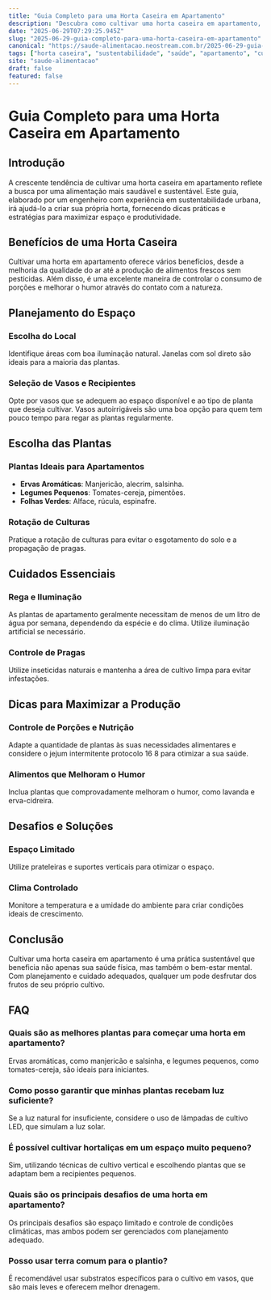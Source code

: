 ```yaml
---
title: "Guia Completo para uma Horta Caseira em Apartamento"
description: "Descubra como cultivar uma horta caseira em apartamento, integrando práticas sustentáveis e dicas de controle de porções para otimizar seu espaço e saúde."
date: "2025-06-29T07:29:25.945Z"
slug: "2025-06-29-guia-completo-para-uma-horta-caseira-em-apartamento"
canonical: "https://saude-alimentacao.neostream.com.br/2025-06-29-guia-completo-para-uma-horta-caseira-em-apartamento"
tags: ["horta caseira", "sustentabilidade", "saúde", "apartamento", "cultivo"]
site: "saude-alimentacao"
draft: false
featured: false
---
```


# Guia Completo para uma Horta Caseira em Apartamento

## Introdução
A crescente tendência de cultivar uma horta caseira em apartamento reflete a busca por uma alimentação mais saudável e sustentável. Este guia, elaborado por um engenheiro com experiência em sustentabilidade urbana, irá ajudá-lo a criar sua própria horta, fornecendo dicas práticas e estratégias para maximizar espaço e produtividade.

## Benefícios de uma Horta Caseira
Cultivar uma horta em apartamento oferece vários benefícios, desde a melhoria da qualidade do ar até a produção de alimentos frescos sem pesticidas. Além disso, é uma excelente maneira de controlar o consumo de porções e melhorar o humor através do contato com a natureza.

## Planejamento do Espaço
### Escolha do Local
Identifique áreas com boa iluminação natural. Janelas com sol direto são ideais para a maioria das plantas.

### Seleção de Vasos e Recipientes
Opte por vasos que se adequem ao espaço disponível e ao tipo de planta que deseja cultivar. Vasos autoirrigáveis são uma boa opção para quem tem pouco tempo para regar as plantas regularmente.

## Escolha das Plantas
### Plantas Ideais para Apartamentos
- **Ervas Aromáticas**: Manjericão, alecrim, salsinha.
- **Legumes Pequenos**: Tomates-cereja, pimentões.
- **Folhas Verdes**: Alface, rúcula, espinafre.

### Rotação de Culturas
Pratique a rotação de culturas para evitar o esgotamento do solo e a propagação de pragas.

## Cuidados Essenciais
### Rega e Iluminação
As plantas de apartamento geralmente necessitam de menos de um litro de água por semana, dependendo da espécie e do clima. Utilize iluminação artificial se necessário.

### Controle de Pragas
Utilize inseticidas naturais e mantenha a área de cultivo limpa para evitar infestações.

## Dicas para Maximizar a Produção
### Controle de Porções e Nutrição
Adapte a quantidade de plantas às suas necessidades alimentares e considere o jejum intermitente protocolo 16 8 para otimizar a sua saúde.

### Alimentos que Melhoram o Humor
Inclua plantas que comprovadamente melhoram o humor, como lavanda e erva-cidreira.

## Desafios e Soluções
### Espaço Limitado
Utilize prateleiras e suportes verticais para otimizar o espaço.

### Clima Controlado
Monitore a temperatura e a umidade do ambiente para criar condições ideais de crescimento.

## Conclusão
Cultivar uma horta caseira em apartamento é uma prática sustentável que beneficia não apenas sua saúde física, mas também o bem-estar mental. Com planejamento e cuidado adequados, qualquer um pode desfrutar dos frutos de seu próprio cultivo.

## FAQ

### Quais são as melhores plantas para começar uma horta em apartamento?
Ervas aromáticas, como manjericão e salsinha, e legumes pequenos, como tomates-cereja, são ideais para iniciantes.

### Como posso garantir que minhas plantas recebam luz suficiente?
Se a luz natural for insuficiente, considere o uso de lâmpadas de cultivo LED, que simulam a luz solar.

### É possível cultivar hortaliças em um espaço muito pequeno?
Sim, utilizando técnicas de cultivo vertical e escolhendo plantas que se adaptam bem a recipientes pequenos.

### Quais são os principais desafios de uma horta em apartamento?
Os principais desafios são espaço limitado e controle de condições climáticas, mas ambos podem ser gerenciados com planejamento adequado.

### Posso usar terra comum para o plantio?
É recomendável usar substratos específicos para o cultivo em vasos, que são mais leves e oferecem melhor drenagem.
